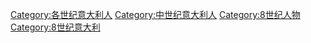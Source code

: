 [[Category:各世纪意大利人|Category:各世纪意大利人]]
[[Category:中世纪意大利人|Category:中世纪意大利人]]
[[Category:8世纪人物|Category:8世纪人物]]
[[Category:8世纪意大利|Category:8世纪意大利]]